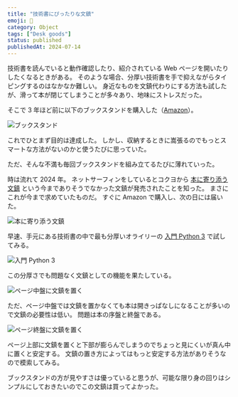 ```yaml
---
title: "技術書にぴったりな文鎮"
emoji: 📗
category: Object
tags: ["Desk goods"]
status: published
publishedAt: 2024-07-14
---
```


技術書を読んでいると動作確認したり、紹介されている Web ページを開いたりしたくなるときがある。
そのような場合、分厚い技術書を手で抑えながらタイピングするのはなかなか難しい。
身近なものを文鎮代わりにする方法も試したが、滑って本が閉じてしまうことが多々あり、地味にストレスだった。

そこで 3 年ほど前に以下のブックスタンドを購入した（[Amazon](https://amzn.to/4iZJmNo)）。

![ブックスタンド](/images/object/2024-07-14/01.jpg)

これでひとまず目的は達成した。
しかし、収納するときに嵩張るのでもっとスマートな方法がないのかと使うたびに思っていた。

ただ、そんな不満も毎回ブックスタンドを組み立てるたびに薄れていった。

時は流れて 2024 年。
ネットサーフィンをしているとコクヨから [本に寄り添う文鎮](https://amzn.to/3FU7diN) という今までありそうでなかった文鎮が発売されたことを知った。
まさにこれが今まで求めていたものだ。
すぐに Amazon で購入し、次の日には届いた。

![本に寄り添う文鎮](/images/object/2024-07-14/02.jpg "特に理由はないが真鍮製にした")

早速、手元にある技術書の中で最も分厚いオライリーの [入門 Python 3](https://amzn.to/3FWRiQJ) で試してみる。

![入門 Python 3](/images/object/2024-07-14/03.jpg "753 ページある")

この分厚さでも問題なく文鎮としての機能を果たしている。

![ページ中盤に文鎮を置く](/images/object/2024-07-14/04.jpg)

ただ、ページ中盤では文鎮を置かなくても本は開きっぱなしになることが多いので文鎮の必要性は低い。
問題は本の序盤と終盤である。

![ページ終盤に文鎮を置く](/images/object/2024-07-14/05.jpg)

ページ上部に文鎮を置くと下部が膨らんでしまうのでちょっと見にくいが真ん中に置くと安定する。
文鎮の置き方によってはもっと安定する方法がありそうなので模索してみる。

ブックスタンドの方が見やすさは優っていると思うが、可能な限り身の回りはシンプルにしておきたいのでこの文鎮は買ってよかった。
